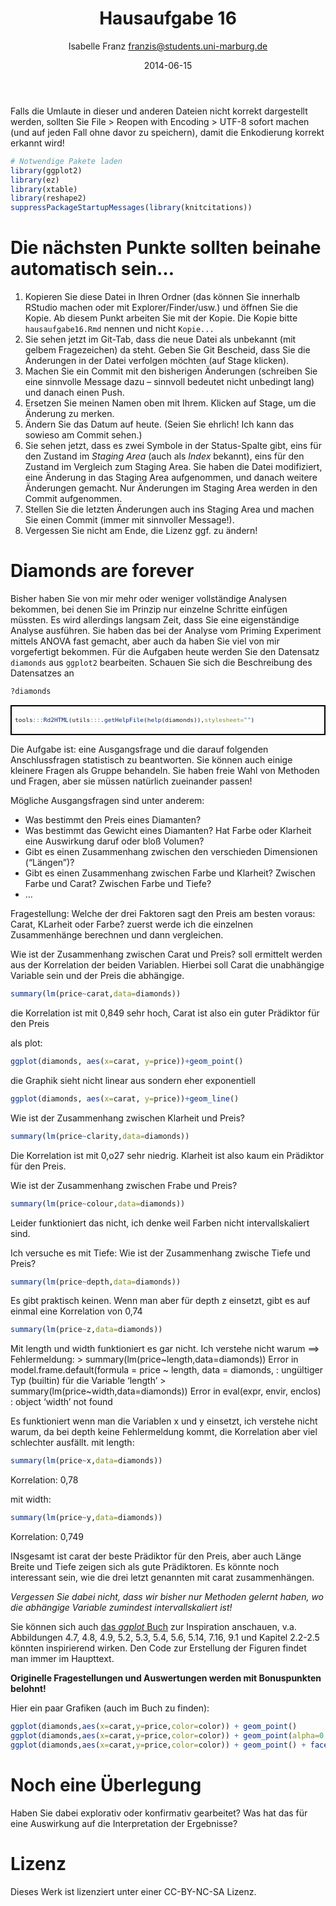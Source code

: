 % Hausaufgabe 16
% Isabelle Franz <franzis@students.uni-marburg.de>
% 2014-06-15

Falls die Umlaute in dieser und anderen Dateien nicht korrekt dargestellt werden, sollten Sie File > Reopen with Encoding > UTF-8 sofort machen (und auf jeden Fall ohne davor zu speichern), damit die Enkodierung korrekt erkannt wird! 

```r
# Notwendige Pakete laden
library(ggplot2)
library(ez)
library(xtable)
library(reshape2)
suppressPackageStartupMessages(library(knitcitations))
```

# Die nächsten Punkte sollten beinahe automatisch sein...
1. Kopieren Sie diese Datei in Ihren Ordner (das können Sie innerhalb RStudio machen oder mit Explorer/Finder/usw.) und öffnen Sie die Kopie. Ab diesem Punkt arbeiten Sie mit der Kopie. Die Kopie bitte `hausaufgabe16.Rmd` nennen und nicht `Kopie...`
2. Sie sehen jetzt im Git-Tab, dass die neue Datei als unbekannt (mit gelbem Fragezeichen) da steht. Geben Sie Git Bescheid, dass Sie die Änderungen in der Datei verfolgen möchten (auf Stage klicken).
3. Machen Sie ein Commit mit den bisherigen Änderungen (schreiben Sie eine sinnvolle Message dazu -- sinnvoll bedeutet nicht unbedingt lang) und danach einen Push.
4. Ersetzen Sie meinen Namen oben mit Ihrem. Klicken auf Stage, um die Änderung zu merken.
5. Ändern Sie das Datum auf heute. (Seien Sie ehrlich! Ich kann das sowieso am Commit sehen.)
6. Sie sehen jetzt, dass es zwei Symbole in der Status-Spalte gibt, eins für den Zustand im *Staging Area* (auch als *Index* bekannt), eins für den Zustand im Vergleich zum Staging Area. Sie haben die Datei modifiziert, eine Änderung in das Staging Area aufgenommen, und danach weitere Änderungen gemacht. Nur Änderungen im Staging Area werden in den Commit aufgenommen.
7. Stellen Sie die letzten Änderungen auch ins Staging Area und machen Sie einen Commit (immer mit sinnvoller Message!).
8. Vergessen Sie nicht am Ende, die Lizenz ggf. zu ändern!

# Diamonds are forever 
Bisher haben Sie von mir mehr oder weniger vollständige Analysen bekommen, bei denen Sie im Prinzip nur einzelne Schritte einfügen müssten. Es wird allerdings langsam Zeit, dass Sie eine eigenständige Analyse ausführen. Sie haben das bei der Analyse vom Priming Experiment mittels ANOVA fast gemacht, aber auch da haben Sie viel von mir vorgefertigt bekommen. Für die Aufgaben heute werden Sie den Datensatz `diamonds` aus `ggplot2` bearbeiten. Schauen Sie sich die Beschreibung des Datensatzes an

```r
?diamonds
```
<div style="border: 2px solid black; padding: 5px; font-size: 80%;">
```r
tools:::Rd2HTML(utils:::.getHelpFile(help(diamonds)),stylesheet="")
```
</div>

Die Aufgabe ist: eine Ausgangsfrage und die darauf folgenden Anschlussfragen statistisch zu beantworten. Sie können auch einige kleinere Fragen als Gruppe behandeln. Sie haben freie Wahl von Methoden und Fragen, aber sie müssen natürlich zueinander passen!

Mögliche Ausgangsfragen sind unter anderem:

* Was bestimmt den Preis eines Diamanten?
* Was bestimmt das Gewicht eines Diamanten? Hat Farbe oder Klarheit eine Auswirkung daruf oder bloß Volumen?
* Gibt es einen Zusammenhang zwischen den verschieden Dimensionen ("Längen")? 
* Gibt es einen Zusammenhang zwischen Farbe und Klarheit? Zwischen Farbe und Carat? Zwischen Farbe und Tiefe?
* ...

Fragestellung:
Welche der drei Faktoren sagt den Preis am besten voraus: Carat, KLarheit oder Farbe?
zuerst werde ich die einzelnen Zusammenhänge berechnen und dann vergleichen.

Wie ist der Zusammenhang zwischen Carat und Preis?
soll ermittelt werden aus der Korrelation der beiden Variablen. Hierbei soll Carat die unabhängige Variable sein und der Preis die abhängige.

  
```r
summary(lm(price~carat,data=diamonds))
```

die Korrelation ist mit 0,849 sehr hoch, Carat ist also ein guter Prädiktor für den Preis

als plot:
```r
ggplot(diamonds, aes(x=carat, y=price))+geom_point()
```
die Graphik sieht nicht linear aus sondern eher exponentiell
```r
ggplot(diamonds, aes(x=carat, y=price))+geom_line()
```

Wie ist der Zusammenhang zwischen Klarheit und Preis?
```r
summary(lm(price~clarity,data=diamonds))
```
Die Korrelation ist mit 0,o27 sehr niedrig. Klarheit ist also kaum ein Prädiktor für den Preis.

Wie ist der Zusammenhang zwischen Frabe und Preis?
```r
summary(lm(price~colour,data=diamonds))
```
Leider funktioniert das nicht, ich denke weil Farben nicht intervallskaliert sind.

Ich versuche es mit Tiefe: Wie ist der Zusammenhang zwische Tiefe und Preis?
```r
summary(lm(price~depth,data=diamonds))
```
Es gibt praktisch keinen.
Wenn man aber für depth z einsetzt, gibt es auf einmal eine Korrelation von 0,74
```r
summary(lm(price~z,data=diamonds))
```

Mit length und width funktioniert es gar nicht. Ich verstehe nicht warum
==> Fehlermeldung:
> summary(lm(price~length,data=diamonds))
Error in model.frame.default(formula = price ~ length, data = diamonds,  : 
  ungültiger Typ (builtin) für die Variable 'length'
> summary(lm(price~width,data=diamonds))
Error in eval(expr, envir, enclos) : object 'width' not found


Es funktioniert wenn man die Variablen x und y einsetzt, ich verstehe nicht warum, da bei depth keine Fehlermeldung kommt, die Korrelation aber viel schlechter ausfällt.
mit length:
```r
summary(lm(price~x,data=diamonds))
```
Korrelation: 0,78

mit width:
```r
summary(lm(price~y,data=diamonds))
```
Korrelation: 0,749

INsgesamt ist carat der beste Prädiktor für den Preis, aber auch Länge Breite und Tiefe zeigen sich als gute Prädiktoren. Es könnte noch interessant sein, wie die drei letzt genannten mit carat zusammenhängen.

*Vergessen Sie dabei nicht, dass wir bisher nur Methoden gelernt haben, wo die abhängige Variable zumindest intervallskaliert ist!*

Sie können sich auch [das *ggplot* Buch](http://dx.doi.org/10.1007/978-0-387-98141-3) zur Inspiration anschauen, v.a. Abbildungen 4.7, 4.8, 4.9, 5.2, 5.3, 5.4, 5.6, 5.14, 7.16, 9.1  und Kapitel 2.2-2.5 könnten inspirierend wirken. Den Code zur Erstellung der Figuren findet man immer im Haupttext.

**Originelle Fragestellungen und Auswertungen werden mit Bonuspunkten belohnt!** 

Hier ein paar Grafiken (auch im Buch zu finden):
```r
ggplot(diamonds,aes(x=carat,y=price,color=color)) + geom_point()
ggplot(diamonds,aes(x=carat,y=price,color=color)) + geom_point(alpha=0.3)
ggplot(diamonds,aes(x=carat,y=price,color=color)) + geom_point() + facet_wrap(~color)
```

# Noch eine Überlegung
Haben Sie dabei explorativ oder konfirmativ gearbeitet? Was hat das für eine Auswirkung auf die Interpretation der Ergebnisse?

# Lizenz
Dieses Werk ist lizenziert unter einer CC-BY-NC-SA Lizenz.

